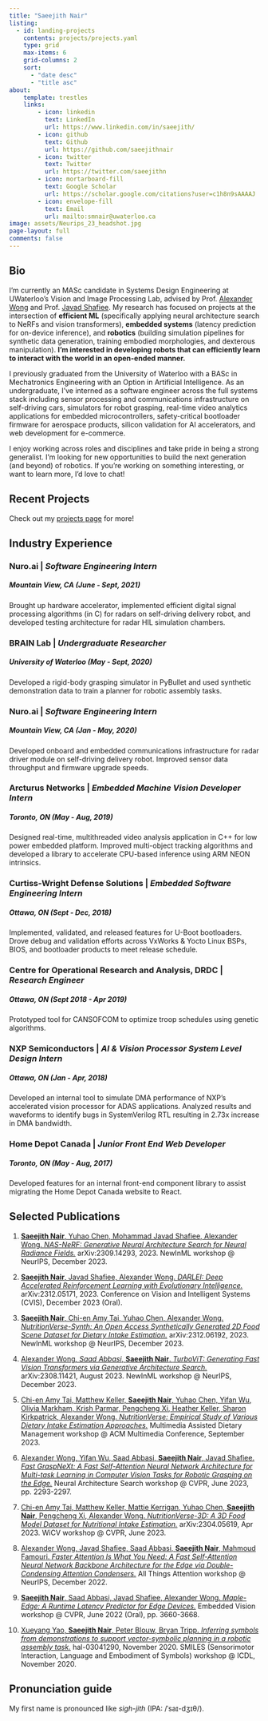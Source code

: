 ```yaml
---
title: "Saeejith Nair"
listing:
  - id: landing-projects
    contents: projects/projects.yaml
    type: grid
    max-items: 6
    grid-columns: 2
    sort:
      - "date desc"
      - "title asc"
about:
    template: trestles
    links:
        - icon: linkedin
          text: LinkedIn
          url: https://www.linkedin.com/in/saeejith/
        - icon: github
          text: Github
          url: https://github.com/saeejithnair
        - icon: twitter
          text: Twitter
          url: https://twitter.com/saeejithn
        - icon: mortarboard-fill
          text: Google Scholar
          url: https://scholar.google.com/citations?user=c1h8n9sAAAAJ
        - icon: envelope-fill
          text: Email
          url: mailto:smnair@uwaterloo.ca
image: assets/Neurips_23_headshot.jpg
page-layout: full
comments: false
---
```


## Bio
I'm currently an MASc candidate in Systems Design Engineering at UWaterloo's Vision and Image Processing Lab, advised by Prof. [Alexander Wong](https://www.eng.uwaterloo.ca/~a28wong/index.html) and Prof. [Javad Shafiee](https://vip.uwaterloo.ca/m-shafiee/). My research has focused on projects at the intersection of **efficient ML** (specifically applying neural architecture search to NeRFs and vision transformers), **embedded systems** (latency prediction for on-device inference), and **robotics** (building simulation pipelines for synthetic data generation, training embodied morphologies, and dexterous manipulation). **I'm interested in developing robots that can efficiently learn to interact with the world in an open-ended manner.** 

I previously graduated from the University of Waterloo with a BASc in Mechatronics Engineering with an Option in Artificial Intelligence. As an undergraduate, I've interned as a software engineer across the full systems stack including sensor processing and communications infrastructure on self-driving cars, simulators for robot grasping, real-time video analytics applications for embedded microcontrollers, safety-critical bootloader firmware for aerospace products, silicon validation for AI accelerators, and web development for e-commerce.



I enjoy working across roles and disciplines and take pride in being a strong generalist. I'm looking for new opportunities to build the next generation (and beyond) of robotics. If you're working on something interesting, or want to learn more, I'd love to chat!

## Recent Projects
Check out my [projects page](projects/) for more!

:::{#landing-projects}
:::


## Industry Experience

### Nuro.ai | *Software Engineering Intern*
##### Mountain View, CA (June - Sept, 2021)
Brought up hardware accelerator, implemented efficient digital signal processing algorithms (in C) for radars on self-driving delivery robot, and developed testing architecture for radar HIL simulation chambers.

### BRAIN Lab | *Undergraduate Researcher*
##### University of Waterloo (May - Sept, 2020)
Developed a rigid-body grasping simulator in PyBullet and used synthetic demonstration data to train a planner for robotic assembly tasks.


### Nuro.ai | *Software Engineering Intern *
##### Mountain View, CA (Jan - May, 2020)
Developed onboard and embedded communications infrastructure for radar driver module on self-driving delivery robot. Improved sensor data throughput and firmware upgrade speeds.

### Arcturus Networks | *Embedded Machine Vision Developer Intern*
##### Toronto, ON (May - Aug, 2019)
Designed real-time, multithreaded video analysis application in C++ for low power embedded platform. Improved multi-object tracking algorithms and developed a library to accelerate CPU-based inference using ARM NEON intrinsics.

### Curtiss-Wright Defense Solutions | *Embedded Software Engineering Intern*
##### Ottawa, ON (Sept - Dec, 2018)
Implemented, validated, and released features for U-Boot bootloaders. Drove debug and validation efforts across VxWorks & Yocto Linux BSPs, BIOS, and bootloader products to meet release schedule.

### Centre for Operational Research and Analysis, DRDC | *Research Engineer* 
##### Ottawa, ON (Sept 2018 - Apr 2019)
Prototyped tool for CANSOFCOM to optimize troop schedules using genetic algorithms.

### NXP Semiconductors | *AI & Vision Processor System Level Design Intern*
##### Ottawa, ON (Jan - Apr, 2018)
Developed an internal tool to simulate DMA performance of NXP's accelerated vision processor for ADAS applications. Analyzed results and waveforms to identify bugs in SystemVerilog RTL resulting in 2.73x increase in DMA bandwidth.

### Home Depot Canada | *Junior Front End Web Developer*
##### Toronto, ON (May - Aug, 2017)
Developed features for an internal front-end component library to assist migrating the Home Depot Canada website to React.

## Selected Publications

1. [**Saeejith Nair**, Yuhao Chen, Mohammad Javad Shafiee, Alexander Wong. *NAS-NeRF: Generative Neural Architecture Search for Neural Radiance Fields.*](https://saeejithnair.github.io/NAS-NeRF) arXiv:2309.14293, 2023. NewInML workshop @ NeurIPS, December 2023.

2. [**Saeejith Nair**, Javad Shafiee, Alexander Wong. *DARLEI: Deep Accelerated Reinforcement Learning with Evolutionary Intelligence.*](https://saeejithnair.github.io/darlei) arXiv:2312.05171, 2023. Conference on Vision and Intelligent Systems (CVIS), December 2023 (Oral).

3. [**Saeejith Nair**, Chi-en Amy Tai, Yuhao Chen, Alexander Wong. *NutritionVerse-Synth: An Open Access Synthetically Generated 2D Food Scene Dataset for Dietary Intake Estimation.*](https://saeejithnair.github.io/nvsynth) arXiv:2312.06192, 2023. NewInML workshop @ NeurIPS, December 2023.

4. [Alexander Wong*, Saad Abbasi*, **Saeejith Nair**. *TurboViT: Generating Fast Vision Transformers via Generative Architecture Search.*](https://arxiv.org/abs/2308.11421) arXiv:2308.11421, August 2023. NewInML workshop @ NeurIPS, December 2023.

5. [Chi-en Amy Tai, Matthew Keller, **Saeejith Nair**, Yuhao Chen, Yifan Wu, Olivia Markham, Krish Parmar, Pengcheng Xi, Heather Keller, Sharon Kirkpatrick, Alexander Wong. *NutritionVerse: Empirical Study of Various Dietary Intake Estimation Approaches.*](https://dl.acm.org/doi/10.1145/3607828.3617799) Multimedia Assisted Dietary Management workshop @ ACM Multimedia Conference, September 2023.

6. [Alexander Wong, Yifan Wu, Saad Abbasi, **Saeejith Nair**, Javad Shafiee. *Fast GraspNeXt: A Fast Self-Attention Neural Network Architecture for Multi-task Learning in Computer Vision Tasks for Robotic Grasping on the Edge.*](https://openaccess.thecvf.com/content/CVPR2023W/NAS/html/Wong_Fast_GraspNeXt_A_Fast_Self-Attention_Neural_Network_Architecture_for_Multi-Task_CVPRW_2023_paper.html) Neural Architecture Search workshop @ CVPR, June 2023, pp. 2293-2297.

7. [Chi-en Amy Tai, Matthew Keller, Mattie Kerrigan, Yuhao Chen, **Saeejith Nair**, Pengcheng Xi, Alexander Wong. *NutritionVerse-3D: A 3D Food Model Dataset for Nutritional Intake Estimation.*](https://arxiv.org/abs/2304.05619) arXiv:2304.05619, Apr 2023. WiCV workshop @ CVPR, June 2023.

8. [Alexander Wong, Javad Shafiee, Saad Abbasi, **Saeejith Nair**, Mahmoud Famouri. *Faster Attention Is What You Need: A Fast Self-Attention Neural Network Backbone Architecture for the Edge via Double-Condensing Attention Condensers.*](https://arxiv.org/abs/2208.06980) All Things Attention workshop @ NeurIPS, December 2022.

9. [**Saeejith Nair**, Saad Abbasi, Javad Shafiee, Alexander Wong. *Maple-Edge: A Runtime Latency Predictor for Edge Devices.*](https://openaccess.thecvf.com/content/CVPR2022W/EVW/html/Nair_MAPLE-Edge_A_Runtime_Latency_Predictor_for_Edge_Devices_CVPRW_2022_paper.html) Embedded Vision workshop @ CVPR, June 2022 (Oral), pp. 3660-3668.

10. [Xueyang Yao, **Saeejith Nair**, Peter Blouw, Bryan Tripp. *Inferring symbols from demonstrations to support vector-symbolic planning in a robotic assembly task.*](https://hal.inria.fr/hal-03041290) hal-03041290, November 2020. SMILES (Sensorimotor Interaction, Language and Embodiment of Symbols) workshop @ ICDL, November 2020.

## Pronunciation guide

My first name is pronounced like _sigh-jith_ (IPA: /ˈsaɪ-dʒɪθ/).

